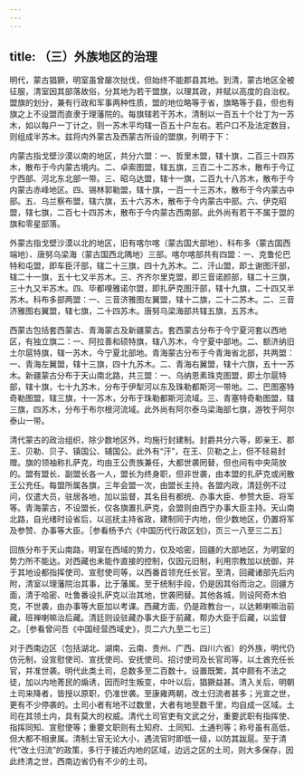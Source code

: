 ```yaml
---
---
---
```

title: （三）外族地区的治理
---



明代，蒙古猖獗，明室虽曾屡次挞伐，但始终不能郡县其地。到清，蒙古地区全被征服，清室因其部落故俗，分其地为若干盟旗，以理其政，并赋以高度的自治权。盟旗的划分，兼有行政和军事两种性质，盟的地位略等于省，旗略等于县，但也有旗之上不设盟而直隶于理藩院的。每旗辖若干苏木，清制以一百五十个壮丁为一苏木，如以每户一丁计之，则一苏木平均辖一百五十户左右。若户口不及法定数目，则组成半苏木。兹将内外蒙古及西蒙古所设的盟旗，列明于下：

内蒙古指戈壁沙漠以南的地区，共分六盟：一、哲里木盟，辖十旗，二百三十四苏木，散布于今内蒙古境内。二、卓索图盟，辖五旗，三百二十二苏木，散布于今辽宁西部、河北东北部一带。三、昭乌达盟，辖十一旗，二百九十八苏木，散布于今内蒙古赤峰地区。四、锡林郭勒盟，辖十旗，一百一十三苏木，散布于今内蒙古中部。五、乌兰察布盟，辖六旗，五十六苏木，散布于今内蒙古中部。六、伊克昭盟，辖七旗，二百七十四苏木，散布于今内蒙古西南部。此外尚有若干不属于盟的旗和零星部落。

外蒙古指戈壁沙漠以北的地区，旧有喀尔喀（蒙古国大部地）、科布多（蒙古国西端地）、唐努乌梁海（蒙古国西北隅地）三部。喀尔喀部共有四盟：一、克鲁伦巴特和屯盟，即车臣汗部，辖二十三旗，四十九苏木。二、汗山盟，即土谢图汗部，辖二十一旗，五十七又半苏木。三、齐齐尔里克盟，即三音诺颜部，辖二十三旗，三十九又半苏木。四、毕都哩雅诺尔盟，即扎萨克图汗部，辖十九旗，二十四又半苏木。科布多部两盟：一、三音济雅图左翼盟，辖十二旗，二十二苏木。二、三音济雅图右翼盟，辖七旗，二十四苏木。唐努乌梁海部共辖五旗，五苏木。

西蒙古包括套西蒙古、青海蒙古及新疆蒙古。套西蒙古分布于今宁夏河套以西地区，有独立旗二：一、阿拉善和硕特旗，辖八苏木，今宁夏中部地。二、额济纳旧土尔扈特旗，辖一苏木，今宁夏北部地。青海蒙古分布于今青海省北部，共两盟：一、青海左翼盟，辖十三旗，四十九苏木。二、青海右翼盟，辖十六旗，五十一苏木。新疆蒙古分布于天山南北路，共三盟：一、乌纳恩素珠克图盟，即土尔扈特部，辖十旗，七十九苏木，分布于伊犁河以东及珠勒都斯河一带地。二、巴图塞特奇勒图盟，辖三旗，十一苏木，分布于珠勒都斯河流域。三、青塞特奇勒图盟，辖三旗，四苏木，分布于布尔根河流域。此外尚有阿尔泰乌梁海部七旗，游牧于阿尔泰山一带。

清代蒙古的政治组织，除少数地区外，均施行封建制。封爵共分六等，即亲王、郡王、贝勒、贝子、镇国公、辅国公。此外有“汗”，在王、贝勒之上，但不轻易封赠。旗的领袖称扎萨克，均由王公贵族兼任，大都世袭罔替，但也间有中央简放的。盟有盟长、副盟长各一人，盟长为终身职，但非世袭，由本盟的扎萨克或闲散王公充任。每盟所属各旗，三年会盟一次，由盟长主持。各盟内政，清廷例不过问，仅遣大员，驻居各地，加以监督，其名目有都统、办事大臣、参赞大臣、将军等。青海蒙古，不设盟长，仅各旗置扎萨克，会盟则由西宁办事大臣主持。天山南北路，自光绪时设省后，以巡抚主持省政，建制同于内地，但少数地区，仍置将军及参赞、办事等大臣。［参看杨予六《中国历代行政区划》，页三一八至三二五］

回族分布于天山南路，明室在西域的势力，仅及哈密，回疆的大部地区，为明室的势力所不能达。对西藏也未能作直接的控制，仅因元旧制，利用宗教加以统御，并于其地设都指挥使司、宣慰使司等，以西番首领充任长官。至清，回藏诸部先后内附，清室以理藩院治其事，比于藩属。至于统制手段，仍是因其俗而治之。回疆方面，清于哈密、吐鲁番设扎萨克以治其地，世袭罔替。其他各城，则设阿奇木伯克，不世袭，由办事等大臣加以考课。西藏方面，仍是政教台一，以达赖喇嘛治前藏，班禅喇嘛治后藏。清廷则设驻藏办事大臣于前藏，帮办大臣于后藏，以监督之。［参看曾问吾《中国经营西域史》，页二六九至二七三］

对于西南边区（包括湖北、湖南、云南、贵州、广西、四川六省）的外族，明代仍仿元制，设宣慰使司、宣抚使司、安抚使司、招讨使司及长官司等，以土酋充任长官，并准世袭。明代此类土司，总数多至二百数十。设置既繁，其中颇有不法之徒，加以内地莠民的煽诱，因而时生叛变，中叶以后，猖獗益甚。清入关后，明朝土司来降者，皆授以原职，仍准世袭。至康雍两朝，改土归流者甚多；光宣之世，更有不少停袭的。土司小者有地不过数里，大者有地至数千里，均自成一区域。土司在其领土内，具有莫大的权威。清代土司官吏有文武之分，重要武职有指挥使、指挥同知、宣慰使等；重要文职则有土知府、土同知、土通判等；称号虽有高低，但大都不相隶属。清制土官无论大小，遇流官时即低一级，以防其跋扈。至于清代“改土归流”的政策，多行于接近内地的区域，边远之区的土司，则大多保存，因此终清之世，西南边省仍有不少的土司。